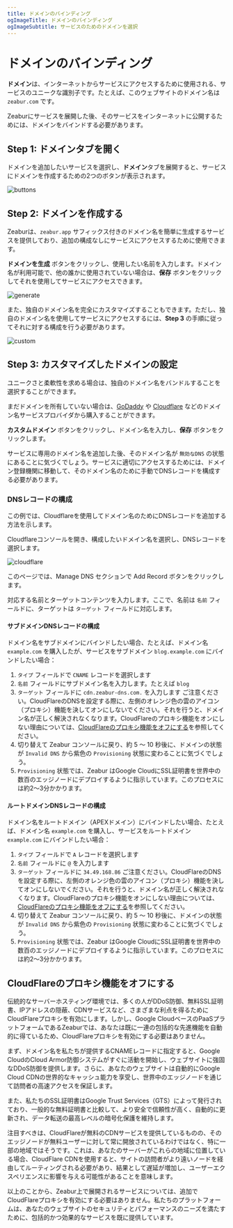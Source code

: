 ```yaml
---
title: ドメインのバインディング
ogImageTitle: ドメインのバインディング
ogImageSubtitle: サービスのためのドメインを選択
---
```



# ドメインのバインディング

**ドメイン**は、インターネットからサービスにアクセスするために使用される、サービスのユニークな識別子です。たとえば、このウェブサイトのドメイン名は `zeabur.com` です。

Zeaburにサービスを展開した後、そのサービスをインターネットに公開するためには、ドメインをバインドする必要があります。

## Step 1: ドメインタブを開く

ドメインを追加したいサービスを選択し、**ドメイン**タブを展開すると、サービスにドメインを作成するための2つのボタンが表示されます。

![buttons](/deploy/domain/buttons.png)

## Step 2: ドメインを作成する

Zeaburは、`zeabur.app` サフィックス付きのドメイン名を簡単に生成するサービスを提供しており、追加の構成なしにサービスにアクセスするために使用できます。

**ドメインを生成** ボタンをクリックし、使用したい名前を入力します。ドメイン名が利用可能で、他の誰かに使用されていない場合は、**保存** ボタンをクリックしてそれを使用してサービスにアクセスできます。

![generate](/deploy/domain/generate.png)

また、独自のドメイン名を完全にカスタマイズすることもできます。ただし、独自のドメイン名を使用してサービスにアクセスするには、**Step 3** の手順に従ってそれに対する構成を行う必要があります。

![custom](/deploy/domain/custom.png)

## Step 3: カスタマイズしたドメインの設定

ユニークさと柔軟性を求める場合は、独自のドメイン名をバンドルすることを選択することができます。

まだドメインを所有していない場合は、[GoDaddy](https://www.godaddy.com) や [Cloudflare](https://www.cloudflare.com) などのドメイン名サービスプロバイダから購入することができます。

**カスタムドメイン** ボタンをクリックし、ドメイン名を入力し、**保存** ボタンをクリックします。

サービスに専用のドメイン名を追加した後、そのドメイン名が `無効なDNS` の状態にあることに気づくでしょう。サービスに適切にアクセスするためには、ドメイン登録機関に移動して、そのドメイン名のために手動でDNSレコードを構成する必要があります。

### DNSレコードの構成

この例では、Cloudflareを使用してドメイン名のためにDNSレコードを追加する方法を示します。

Cloudflareコンソールを開き、構成したいドメイン名を選択し、DNSレコードを選択します。

![cloudflare](/deploy/domain/cloudflare.png)

このページでは、Manage DNS セクションで Add Record ボタンをクリックします。

対応する名前とターゲットコンテンツを入力します。ここで、名前は `名前` フィールドに、ターゲットは `ターゲット` フィールドに対応します。

#### サブドメインDNSレコードの構成

ドメイン名をサブドメインにバインドしたい場合、たとえば、ドメイン名 `example.com` を購入したが、サービスをサブドメイン `blog.example.com` にバインドしたい場合：

1. `タイプ` フィールドで `CNAME` レコードを選択します
2. `名前` フィールドにサブドメイン名を入力します。たとえば `blog`
3. `ターゲット` フィールドに `cdn.zeabur-dns.com.` を入力します
    <Callout>
        ご注意ください。CloudFlareのDNSを設定する際に、左側のオレンジ色の雲のアイコン（プロキシ）機能を決してオンにしないでください。それを行うと、ドメイン名が正しく解決されなくなります。CloudFlareのプロキシ機能をオンにしない理由については、[CloudFlareのプロキシ機能をオフにする](#CloudFlareのプロキシ機能をオフにする)を参照してください。
    </Callout>
4. 切り替えて Zeabur コンソールに戻り、約 5 〜 10 秒後に、ドメインの状態が `Invalid DNS` から紫色の `Provisioning` 状態に変わることに気づくでしょう。
5. `Provisioning` 状態では、Zeabur はGoogle CloudにSSL証明書を世界中の数百のエッジノードにデプロイするように指示しています。このプロセスには約2〜3分かかります。

#### ルートドメインDNSレコードの構成

ドメイン名をルートドメイン（APEXドメイン）にバインドしたい場合、たとえば、ドメイン名 `example.com` を購入し、サービスをルートドメイン `example.com` にバインドしたい場合：

1. `タイプ` フィールドで `A` レコードを選択します
2. `名前` フィールドに `@` を入力します
3. `ターゲット` フィールドに `34.49.168.86`
    <Callout>
        ご注意ください。CloudFlareのDNSを設定する際に、左側のオレンジ色の雲のアイコン（プロキシ）機能を決してオンにしないでください。それを行うと、ドメイン名が正しく解決されなくなります。CloudFlareのプロキシ機能をオンにしない理由については、[CloudFlareのプロキシ機能をオフにする](#CloudFlareのプロキシ機能をオフにする)を参照してください。
    </Callout>
4. 切り替えて Zeabur コンソールに戻り、約 5 〜 10 秒後に、ドメインの状態が `Invalid DNS` から紫色の `Provisioning` 状態に変わることに気づくでしょう。
5. `Provisioning` 状態では、Zeabur はGoogle CloudにSSL証明書を世界中の数百のエッジノードにデプロイするように指示しています。このプロセスには約2〜3分かかります。

## CloudFlareのプロキシ機能をオフにする

伝統的なサーバーホスティング環境では、多くの人がDDoS防御、無料SSL証明書、IPアドレスの隠蔽、CDNサービスなど、さまざまな利点を得るためにCloudFlareプロキシを有効にします。しかし、Google CloudベースのPaaSプラットフォームであるZeaburでは、あなたは既に一連の包括的な先進機能を自動的に得ているため、CloudFlareプロキシを有効にする必要はありません。

まず、ドメイン名を私たちが提供するCNAMEレコードに指定すると、Google CloudのCloud Armor防御システムがすぐに活動を開始し、ウェブサイトに強固なDDoS防御を提供します。さらに、あなたのウェブサイトは自動的にGoogle Cloud CDNの世界的なキャッシュ能力を享受し、世界中のエッジノードを通じて訪問者の高速アクセスを保証します。

また、私たちのSSL証明書はGoogle Trust Services（GTS）によって発行されており、一般的な無料証明書と比較して、より安全で信頼性が高く、自動的に更新され、データ転送の最高レベルの暗号化保護を維持します。

注目すべきは、CloudFlareが無料のCDNサービスを提供しているものの、そのエッジノードが無料ユーザーに対して常に開放されているわけではなく、特に一部の地域ではそうです。これは、あなたのサーバーがこれらの地域に位置している場合、CloudFlare CDNを使用すると、サイトの訪問者がより遠いノードを経由してルーティングされる必要があり、結果として遅延が増加し、ユーザーエクスペリエンスに影響を与える可能性があることを意味します。

以上のことから、Zeabur上で展開されるサービスについては、追加でCloudFlareプロキシを有効にする必要はありません。私たちのプラットフォームは、あなたのウェブサイトのセキュリティとパフォーマンスのニーズを満たすために、包括的かつ効果的なサービスを既に提供しています。
